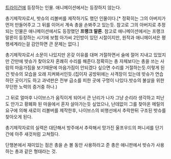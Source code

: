 [[트라이건]]에 등장하는 인물. 애니메이션에서는 등장하지 않는다.

총기제작자로서, 밧슈의 리볼버를 제작하기도 했던 인물이다.[* 정확히는 그의 아버지가 먼저 만들어주고 그 뒤를 이어서 계속 총을 손봐주고 있는듯. 참고로 그의 아버지로 추정되는 인물은 애니메이션에서도 등장했던 '''프랭크 말론'''. 참고로 애니메이션에서는 프랭크 말론이 등장하는 시기에 보험 아가씨 2인방이 있던 시절이지만, 원작과 애니메이셔은 평행세계라는걸 감안하면 큰 문제는 없다.]

총기제작자로서 소문이 나있지만 온갖 이유를 대며 거절하면서 술에 절어 지내고 있었지만 간만에 밧슈가 찾아오자 혼쾌히 수리를 해준다.정확히는 총 자체보다는 총을 쓰는 사람의 마음가짐을 보기때문에 마음가짐이 안되겠다 싶으면 수리를 거절하는듯.이렇게 된건 밧슈의 모습을 오래 지켜봐서인듯.(집이자 공방뒤에는 사격장이 있는데 밧슈가 연습하던 곳이기도 하고 과녁판은 전부 급소를 피한 곳에 구멍이 나있다.밧슈의 불살을 위한 무던한 노력의 증거중 하나.)

그 뒤로 얼마후 나이브스가 움직이게 되어서 큰 난리가 나자 그냥 순리라 생각하고 피난도 안가고 황폐화 된 마을에서 혼자 살아가는듯 싶었으나, 난데없이 그를 찾아온 메릴의 요구에 의해 새로이 리볼버를 제작한후, 나이브스의 비행선에서 추락한뒤 구조된 밧슈를 찾아오게 된다.

총기제작자로의 실력은 대단해서 방주에서 추락해서 망가진 울프우드의 퍼니셔를 단기간에 아주 새것처럼 고쳐줬다.

단행본에서 재미있는 점은 총을 손 볼 동안 사용하라고 준 총은 애니판에서 밧슈가 사용하는 총과 같은 형태라는 것.
